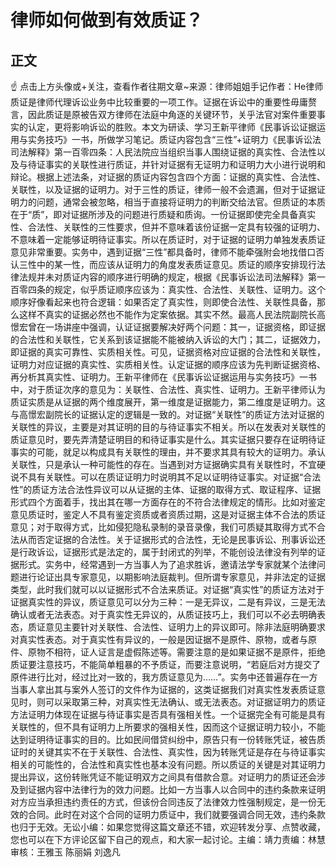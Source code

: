 # 律师如何做到有效质证？
## 正文
☝ 点击上方头像或+关注，查看作者往期文章~来源：律师姐姐手记作者：He律师质证是律师代理诉讼业务中比较重要的一项工作。证据在诉讼中的重要性毋庸赘言，因此质证是原被告双方律师在法庭中角逐的关键环节，关乎法官对案件重要事实的认定，更将影响诉讼的胜败。本文为研读、学习王新平律师《民事诉讼证据运用与实务技巧》一书，所做学习笔记。质证内容包含“三性”+证明力《民事诉讼法司法解释》第一百零四条：人民法院应当组织当事人围绕证据的真实性、合法性以及与待证事实的关联性进行质证，并针对证据有无证明力和证明力大小进行说明和辩论。根据上述法条，对证据的质证内容包含四个方面：证据的真实性、合法性、关联性，以及证据的证明力。对于三性的质证，律师一般不会遗漏，但对于证据证明力的问题，通常会被忽略，相当于直接将证明力的判断交给法官。但质证的本质在于“质”，即对证据所涉及的问题进行质疑和质询。一份证据即使完全具备真实性、合法性、关联性的三性要求，但并不意味着该份证据一定具有较强的证明力、不意味着一定能够证明待证事实。所以在质证时，对于证据的证明力单独发表质证意见非常重要。实务中，遇到证据“三性”都具备时，律师不能牵强附会地找借口否认三性中的某一性，而应该从证明力的角度发表质证意见。质证的顺序安排现行法律法规并未对质证内容的顺序进行明确的规定，根据《民事诉讼法司法解释》第一百零四条的规定，似乎质证顺序应该为：真实性、合法性、关联性、证明力。这个顺序好像看起来也符合逻辑：如果否定了真实性，则即使合法性、关联性具备，那么这样不真实的证据必然也不能作为定案依据。其实不然。最高人民法院副院长高憬宏曾在一场讲座中强调，认证证据要解决好两个问题：其一，证据资格，即证据的合法性和关联性，它关系到该证据能不能被纳入诉讼的大门；其二，证据效力，即证据的真实可靠性、实质相关性。可见，证据资格对应证据的合法性和关联性，证明力对应证据的真实性、实质相关性。认定证据的顺序应该为先判断证据资格、再分析其真实性、证明力。王新平律师在《民事诉讼证据运用与实务技巧》一书中，对于质证次序的意见为：关联性、合法性、真实性、证明力。王新平律师认为质证实质是从证据的两个维度展开，第一维度是证据能力，第二维度是证明力。这与高憬宏副院长的证据认定的逻辑是一致的。对证据“关联性”的质证方法对证据的关联性的异议，主要是对其证明的目的与待证事实不相关。所以在发表对关联性的质证意见时，要先弄清楚证明目的和待证事实是什么。其实证据只要存在证明待证事实的可能，就足以构成具有关联性的理由，并不要求其具有较大的证明力。承认关联性，只是承认一种可能性的存在。当遇到对方证据确实具有关联性时，不宜硬说不具有关联性。可以在质证证明力时说明其不足以证明待证事实。对证据“合法性”的质证方法合法性异议可以从证据的主体、证据的取得方式、取证程序、证据形式四个方面着手，找出其在哪一方面存在的不符合法律规定的情形。比如对鉴定意见质证时，鉴定人不具有鉴定资质或者资质过期，这是对证据主体不合法的质证意见；对于取得方式，比如侵犯隐私录制的录音录像，我们可质疑其取得方式不合法从而否定证据的合法性。关于证据形式的合法性，无论是民事诉讼、刑事诉讼还是行政诉讼，证据形式是法定的，属于封闭式的列举，不能创设法律没有列举的证据形式。实务中，经常遇到一方当事人为了追求胜诉，邀请法学专家就某个法律问题进行论证出具专家意见，以期影响法庭裁判。但所谓专家意见，并非法定的证据类型，此时我们就可以以证据形式不合法来质证。对证据“真实性”的质证方法对于证据真实性的异议，质证意见可以分为三种：一是无异议，二是有异议，三是无法确认或者无法表态。对于真实性无异议的，从质证技巧上，我们可以不必去明确表态，质证意见主要针对关联性、合法性、证明力上的异议即可。除非法庭明确要求对真实性表态。对于真实性有异议的，一般是因证据不是原件、原物，或者与原件、原物不相符，证人证言是虚假陈述等。需要注意的是如果证据不是原件，拒绝质证要注意技巧，不能简单粗暴的不予质证，而要注意说明，“若庭后对方提交了原件进行比对，经过比对一致的，我方质证意见为……”。实务中还普遍存在一方当事人拿出其与案外人签订的文件作为证据的，这类证据我们对真实性发表质证意见时，则可以采取第三种，对真实性无法确认、或无法表态。对证据证明力的质证方法证明力体现在证据与待证事实是否具有强相关性。一个证据完全有可能是具有关联性的，但不具有证明力上所要求的强相关性，因而这个证据证明力较小，不能达到证明待证事实的目的。比如民间借贷纠纷中，原告只有一份转账凭证，被告质证时的关键其实不在于关联性、合法性、真实性，因为转账凭证是存在与待证事实相关的可能性的，合法性和真实性也基本没有问题。所以质证的关键是对其证明力提出异议，这份转账凭证不能证明双方之间具有借款合意。对证明力的质证还会涉及到证据内容中法律行为的效力问题。比如一方当事人以合同中的违约条款来证明对方应当承担违约责任的方式，但该份合同违反了法律效力性强制规定，是一份无效的合同。此时在对这个合同的证明力质证中，我们就要强调合同无效，违约条款也归于无效。无讼小编：如果您觉得这篇文章还不错，欢迎转发分享、点赞收藏，您也可以在下方评论区留下自己的观点，和大家一起讨论。主编：靖力责编：林慧审核：王雅玉 陈丽娟 刘逸凡